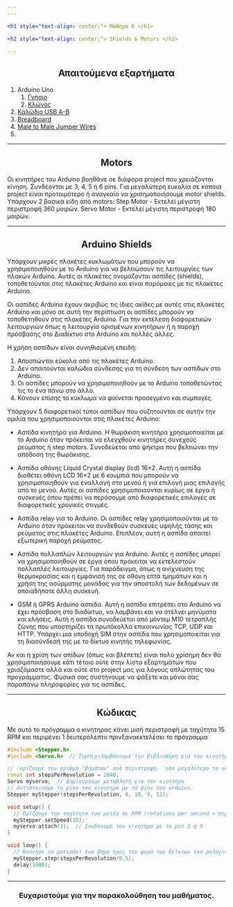 ```yaml
---
---

<h1 style="text-align: center;"> Μάθημα 6 </h1>

<h2 style="text-align: center;"> Shields & Motors </h2>

---
```


<h2 style="text-align: center;"> Απαιτούμενα εξαρτήματα </h2>

1. Arduino Uno
    1. [Γνήσιο](https://grobotronics.com/arduino-uno-rev3.html)
    2. [Κλώνος](https://grobotronics.com/funduino-uno-rev3.html)
2. [Καλώδιο USB A-B](https://grobotronics.com/usb-2.0-a-b-1.8m.html)
3. [Breadboard](https://grobotronics.com/breadboard-400-tie-point-white-half-size.html)
4. [Male to Male Jumper Wires](https://grobotronics.com/jumper-wires-15cm-male-to-male-pack-of-10.html)
5. []()

---

<h2 style="text-align: center;"> Motors </h2>

Οι κινητήρες του Arduino βοηθάνε σε διάφορα project που χρειάζονται κίνηση. Συνδέονται με 3, 4, 5 ή 6 pins. 
Για μεγαλύτερη ευκολία σε κάποια project είναι προτοιμότερο ή αναγκαίο να χρισημοποιήσουμε motor shields.
Υπάρχουν 2 βασικά είδη από motors:
Step Motor - Εκτελεί μέγιστη περιστροφή 360 μοιρών.
Servo Motor - Εκτελεί μέγιστη περιστροφή 180 μοιρών.

---

<h2 style="text-align: center;"> Arduino Shields </h2>

Υπάρχουν μικρές πλακέτες κυκλωμάτων που μπορούν να χρησιμοποιηθούν με το Arduino για να βελτιώσουν τις λειτουργίες των πλακών Arduino. Αυτές οι πλακέτες ονομάζονται ασπίδες (shields), τοποθετούνται στις πλακέτες Arduino και είναι παρόμοιες με τις πλακέτες Arduino. 

Οι ασπίδες Arduino έχουν ακριβώς τις ίδιες ακίδες με αυτές στις πλακέτες Arduino και μόνο σε αυτή την περίπτωση οι ασπίδες μπορούν να τοποθετηθούν στις πλακέτες Arduino. Για την εκτέλεση διαφορετικών λειτουργιών όπως η λειτουργία ορισμένων κινητήρων ή η παροχή πρόσβασης στο Διαδίκτυο στο Arduino και πολλές άλλες. 

Η χρήση ασπίδων είναι συνηθισμένη επειδή:
1. Aποσπώνται εύκολα από τις πλακέτες Arduino.
2. Δεν απαιτούνται καλώδια σύνδεσης για τη σύνδεση των ασπίδων στο Arduino.
3. Οι ασπίδες μπορούν να χρησιμοποιηθούν με το Arduino τοποθετώντας τις το ένα πάνω στο άλλο.
4. Κάνουν επίσης το κύκλωμα να φαίνεται προσεγμένο και συμπαγές.

Υπάρχουν 5 διαφορετικοί τύποι ασπίδων που συζητούνται σε αυτήν την ομιλία που χρησιμοποιούνται στις πλακέτες Arduino:

* Ασπίδα κινητήρα για Arduino.
    Η θωράκιση κινητήρα χρησιμοποιείται με το Arduino όταν πρόκειται να ελεγχθούν κινητήρες συνεχούς ρεύματος ή step motors. 
    Συνοδεύεται από ψήκτρα που βελτιώνει την απόδοση της θωράκισης.

* Ασπίδα οθόνης Liquid Crystal display (lcd) 16×2.
    Αυτή η ασπίδα διαθέτει οθόνη LCD 16×2 με 6 κουμπιά που μπορούν να χρησιμοποιηθούν για εναλλαγή στο μενού ή για επιλογή μιας επιλογής από το μενού. 
    Αυτές οι ασπίδες χρησιμοποιούνται κυρίως σε έργα ή συσκευές όπου πρέπει να περάσουμε από διαφορετικές επιλογές σε διαφορετικές χρονικές στιγμές.

* Ασπίδα relay για το Arduino.
    Οι ασπίδες relay χρησιμοποιούνται με το Arduino όταν πρόκειται να συνδεθούν συσκευές υψηλής τάσης και ρεύματος στις πλακέτες Arduino.
    Επιπλέον, αυτή η ασπίδα απαιτεί εξωτερική παροχή ρεύματος.

* Ασπίδα πολλαπλών λειτουργιών για Arduino.
    Αυτές η ασπίδες μπορεί να χρησιμοποιηθούν σε έργα όπου πρόκειται να εκτελεστούν πολλαπλές λειτουργίες. 
    Για παράδειγμα, όπως η ανίχνευση της θερμοκρασίας και η εμφάνισή της σε οθόνη επτά τμημάτων και η χρήση της ασύρματης μονάδας για την αποστολή των δεδομένων σε οποιαδήποτε άλλη συσκευή.

* GSM ή GPRS Arduino ασπίδα.
    Αυτή η ασπίδα επιτρέπει στο Arduino να έχει πρόσβαση στο διαδίκτυο, να λαμβάνει και να στέλνει μηνύματα και κλήσεις. 
    Αυτή η ασπίδα συνοδεύεται από μόντεμ M10 τετραπλής ζώνης που υποστηρίζει τα πρωτόκολλα επικοινωνίας TCP, UDP και HTTP. 
    Υπάρχει μια υποδοχή SIM στην ασπίδα που χρησιμοποιείται για τη διασύνδεσή της με το δίκτυο κινητής τηλεφωνίας.


Αν και η χρίση των απίδων (όπως και βλέπετε) είναι πολύ χρίσημη δεν θα χρησιμοποιήσουμε κάτι τέτοιο ούτε στην λίστα εξαρτημάτων που χριαζόμαστε αλλά και ούτε στο project μας για λόγους απλώτητας του προγράμματος.
Φυσικά σας συστήνουμε να ψάξετε και μόνοι σας παραπάνω πληροφορίες για τις ασπίδες.

---

<h2 style="text-align: center;"> Κώδικας </h2>

Με αυτό το πρόγραμμα ο κινητηρας κάνει μισή περιστροφή με ταχύτητα 15 RPM και περιμένει 1 δευτερόλεπτο πρινξαναεκτελέσει το πρόγραμμα

```cpp
#include <Stepper.h>
#include <Servo.h>  // Συμπεριλαμβάνουμε την βιβλιοθήκη για τον κινητήρα

// ¨ορίζουμε τον αριθμό "βημάτων" ανά περιστροφή. ¨οσο μεγαλύτερο το νούμετο τόσο πιο ομαλά γίνετε η περιστοφή. Ένα ιδανικό νούμερο είναι το 2048.
const int stepsPerRevolution = 2048;
Servo myservo;  // Δημιουρούμε μεταβλητή για τον κινητήρα
// Αντιστοιούμε τα pins του κινητήρα με τα pins του arduino.
Stepper myStepper(stepsPerRevolution, 8, 10, 9, 11);

void setup() {
  // Ορίζουμε την ταχύτητα του μοτέρ σε RPM (rotations per second = περιστροφές ανά δευτερόλεπτο)
  myStepper.setSpeed(15);
  myservo.attach(3);  // Συνδέουμε τον κινητήρα με το pin 3 ή 9
}

void loop() {
  // Κούνησε το μοτεράκι ένα βήμα προς την φορά των δείκτων του ρολογιού
  myStepper.step(stepsPerRevolution/0.5);
  delay(1000);
}
```

---

<h3 style="text-align: center;"> Ευχαριστούμε για την παρακολούθηση του μαθήματος. </h3>